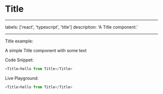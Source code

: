 # Title

---

labels: ['react', 'typescript', 'title']
description: 'A Title component.'

---


Title example:

A simple Title component with some text

Code Snippet:

```js
<Title>hello from Title</Title>
```

Live Playground:

```js live
<Title>hello from Title</Title>
```
